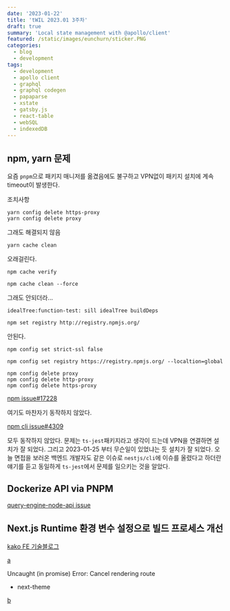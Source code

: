 ```yaml
---
date: '2023-01-22'
title: 'tWIL 2023.01 3주차'
draft: true
summary: 'Local state management with @apollo/client'
featured: /static/images/eunchurn/sticker.PNG
categories:
  - blog
  - development
tags:
  - development
  - apollo client
  - graphql
  - graphql codegen
  - papaparse
  - xstate
  - gatsby.js
  - react-table
  - webSQL
  - indexedDB
---
```


## npm, yarn 문제

요즘 `pnpm`으로 패키지 매니저를 옮겼음에도 불구하고 VPN없이 패키지 설치에 계속 timeout이 발생한다.

조치사항

```
yarn config delete https-proxy
yarn config delete proxy
```

그래도 해결되지 않음

```
yarn cache clean
```

오래걸린다.

```
npm cache verify
```

```
npm cache clean --force
```

그래도 안되더라...

`idealTree:function-test: sill idealTree buildDeps`

```
npm set registry http://registry.npmjs.org/
```

안된다.

```
npm config set strict-ssl false
```

```
npm config set registry https://registry.npmjs.org/ --localtion=global
```

```
npm config delete proxy
npm config delete http-proxy
npm config delete https-proxy
```

[npm issue#17228](https://github.com/npm/npm/issues/17228#issuecomment-333857122)

여기도 마찬자기 동작하지 않았다.

[npm cli issue#4309](https://github.com/npm/cli/issues/4309#issuecomment-1062201447)

모두 동작하지 않았다. 문제는 `ts-jest`패키지라고 생각이 드는데 VPN을 연결하면 설치가 잘 되었다. 그리고 2023-01-25 부터 무슨일이 있었냐는 듯 설치가 잘 되었다. 오늘 면접을 보러온 백엔드 개발자도 같은 이슈로 `nestjs/cli`에 이슈를 올렸다고 하더란 얘기를 듣고 동일하게 `ts-jest`에서 문제를 일으키는 것을 알았다.

## Dockerize API via PNPM

[query-engine-node-api issue](https://github.com/prisma/prisma/issues/13717#issuecomment-1216991082)

## Next.js Runtime 환경 변수 설정으로 빌드 프로세스 개선

[kako FE 기술블로그](https://fe-developers.kakaoent.com/2022/220505-runtime-environment/)

[a](https://stackoverflow.com/questions/63347780/nextjs-assetprefix-and-basepath-prefix-not-taking-effect)

Uncaught (in promise) Error: Cancel rendering route

- next-theme

[b](https://github.com/pacocoursey/next-themes/issues/161#issuecomment-1399412698)
